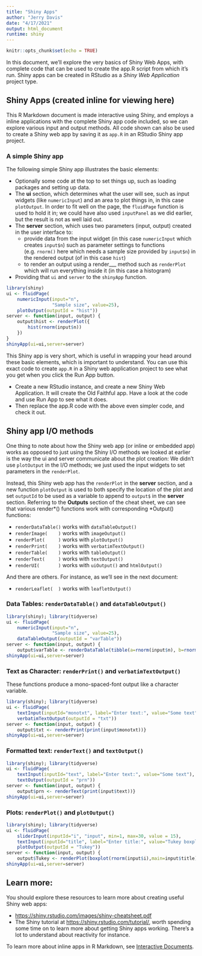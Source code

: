 ```yaml
---
title: "Shiny Apps"
author: "Jerry Davis"
date: "4/17/2021"
output: html_document
runtime: shiny
---
```


```r
knitr::opts_chunk$set(echo = TRUE)
```

In this document, we'll explore the very basics of Shiny Web Apps, with complete code that
can be used to create the app.R script from which it's run. Shiny apps can be created in RStudio as a *Shiny Web Application* project type. 

## Shiny Apps (created inline for viewing here)

This R Markdown document is made interactive using Shiny, and employs a inline applications
with the complete Shiny app code included, so we can explore various input and output methods. All code shown can also be used to create a Shiny web app by saving it as `app.R` in an RStudio Shiny app project.

### A simple Shiny app

The following simple Shiny app illustrates the basic elements:

- Optionally some code at the top to set things up, such as loading packages and setting up data.
- The **ui** section, which determines what the user will see, such as input widgets (like `numericInput`) and an area to plot things in, in this case `plotOutput`. In order to fit well on the page, the `fluidPage` function is used to hold it in; we could have also used `inputPanel` as we did earlier, but the result is not as well laid out.
- The **server** section, which uses two parameters (input, output) created in the user interface to:
   - provide data from the input widget (in this case `numericInput` which creates `input$n`) such as parameter settings to functions (e.g. `rnorm()` here which needs a sample size provided by `input$n`) in the rendered output (of in this case `hist`) 
   - to render an output using a render___ method such as `renderPlot` which will run everything inside it (in this case a histogram)
- Providing that `ui` and `server` to the `shinyApp` function.

```r
library(shiny)
ui <- fluidPage(
    numericInput(input="n",
                 "Sample size", value=25),
    plotOutput(outputId = "hist"))
server <- function(input, output) {
    output$hist <- renderPlot({
        hist(rnorm(input$n))
    })
}   
shinyApp(ui=ui,server=server)
```

This Shiny app is very short, which is useful in wrapping your head around these
basic elements, which is important to understand. You can use this exact code to 
create `app.R` in a Shiny web application project to see what you get when you click
the Run App button. 

- Create a new RStudio instance, and create a new Shiny Web Application. It will create the Old Faithful
app.  Have a look at the code and use Run App to see what it does.
- Then replace the app.R code with the above even simpler code, and check it out.

## Shiny app I/O methods

One thing to note about how the Shiny web app (or inline or embedded app) works as opposed
to just using the Shiny I/O methods we looked at earlier is the way the ui and server communicate
about the plot creation: We didn't use `plotOutput` in the I/O methods; we just used 
the input widgets to set parameters in the `renderPlot`.

Instead, this Shiny web app has the `renderPlot` in the **server** section, and a 
new function `plotOutput` is used to both specify the location of the plot and set
`outputId` to be used as a variable to append to `output$` in the **server** section.
Referring to the **Outputs** section of the cheat sheet, we can see that various render\*() 
functions work with corresponding \*Output() functions:

- `renderDataTable()` works with `dataTableOutput()`
- `renderImage(    )` works with `imageOutput()`
- `renderPlot(     )` works with `plotOutput()`
- `renderPrint(    )` works with `verbatimTextOutput()`
- `renderTable(    )` works with `tableOutput()`
- `renderText(     )` works with `textOutput()`
- `renderUI(       )` works with `uiOutput()` and `htmlOutput()`

And there are others.  For instance, as we'll see in the next document:

- `renderLeaflet(  )` works with `leafletOutput()`


### Data Tables:  `renderDataTable()` and `dataTableOutput()`

```r
library(shiny); library(tidyverse)
ui <- fluidPage(
    numericInput(input="n",
                 "Sample size", value=25),
    dataTableOutput(outputId = "varTable"))
server <- function(input, output) {
    output$varTable <- renderDataTable(tibble(a=rnorm(input$n), b=rnorm(input$n)))}
shinyApp(ui=ui,server=server)
```


### Text as Character:  `renderPrint()` and `verbatimTextOutput()`

These functions produce a mono-spaced-font output like a character variable.

```r
library(shiny); library(tidyverse)
ui <- fluidPage(
    textInput(inputId="monotxt", label="Enter text:", value="Some text"),
    verbatimTextOutput(outputId = "txt"))
server <- function(input, output) {
    output$txt <- renderPrint(print(input$monotxt))}
shinyApp(ui=ui,server=server)
```


### Formatted text: `renderText()` and `textOutput()`

```r
library(shiny); library(tidyverse)
ui <- fluidPage(
    textInput(inputId="text", label="Enter text:", value="Some text"),
    textOutput(outputId = "prn"))
server <- function(input, output) {
    output$prn <- renderText(print(input$text))}
shinyApp(ui=ui,server=server)
```

### Plots: `renderPlot()` and `plotOutput()`

```r
library(shiny); library(tidyverse)
ui <- fluidPage(
    sliderInput(inputId="i", "input", min=1, max=30, value = 15),
    textInput(inputId="title", label="Enter title:", value="Tukey boxplot"),
    plotOutput(outputId = "Tukey"))
server <- function(input, output) {
    output$Tukey <- renderPlot(boxplot(rnorm(input$i),main=input$title))}
shinyApp(ui=ui,server=server)
```


## Learn more:

You should explore these resources to learn more about creating useful Shiny web apps:

- <a href="https://shiny.rstudio.com/images/shiny-cheatsheet.pdf">https://shiny.rstudio.com/images/shiny-cheatsheet.pdf</a>
- The Shiny tutorial at <a href="https://shiny.rstudio.com/tutorial/">https://shiny.rstudio.com/tutorial/</a>, worth spending some time on to learn more about getting Shiny apps working. There's a lot to understand about reactivity for instance. 


To learn more about inline apps in R Markdown, see [Interactive Documents](http://rmarkdown.rstudio.com/authoring_shiny.html).




